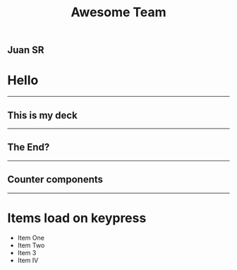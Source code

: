 

<Header>

# Awesome Team

</Header>

<Footer>

## Juan SR

</Footer>

# Hello

---

## This is my deck

---

## The End?

---

## Counter components

<Counter />

---

# Items load on keypress

<Steps>

- Item One
- Item Two
- Item 3
- Item IV

</Steps>
